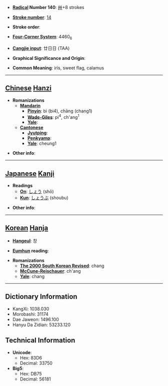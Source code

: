* '''[[Wiktionary:Chinese radical index| Radical]] Number 140''': [[Wiktionary:Chinese radical index 艸|艸]]+8 strokes

* '''[[Wiktionary:Chinese total strokes index|Stroke number]]''': [[Wiktionary:Chinese total strokes index 14|14]]

* '''Stroke order''': 

* '''[[Wiktionary:Chinese four corner index|Four-Corner System]]''': 4460<sub>6</sub>

* '''[[Wiktionary:Chinese Cangjie index|Cangjie input]]''': 廿日日 (TAA)

* '''Graphical Significance and Origin''': 

* '''Common Meaning''': iris, sweet flag, calamus

----

== [[Chinese]] [[Hanzi]] ==

* '''Romanizations'''
** '''[[Mandarin]]'''
*** '''[[Pinyin]]''': bì (bi4), chāng (chang1)
*** '''[[Wade-Giles]]''': pi<sup>4</sup>, ch'ang<sup>1</sup>
*** '''[[Yale]]''': 
** '''[[Cantonese]]'''
*** '''[[Jyutping]]''':
*** '''[[Penkyamp]]''': 
*** '''[[Yale]]''': cheung1

* '''Other info''': 

----

== [[Japanese]] [[Kanji]] ==

* '''Readings'''
** '''[[On]]''': [[しょう]] (shō)
** '''[[Kun]]''': [[しょうぶ]] (shoubu)

* '''Other info''':  

----

== [[Korean]] [[Hanja]] ==

* '''[[Hangeul]]''': 창

* '''[[Eumhun]] reading''': 

* '''Romanizations'''
** '''[[The 2000 South Korean Revised Romanization|The 2000 South Korean Revised]]''': chang
** '''[[McCune-Reischauer]]''': ch'ang
** '''[[Yale]]''': chang

----

== Dictionary Information ==

* KangXi: 1038.030
* Morobashi: 31174
* Dae Jaweon: 1496.100
* Hanyu Da Zidian: 53233.120

== Technical Information ==

* '''Unicode''':
** Hex: 83D6
** Decimal: 33750
* '''Big5''':
** Hex: DB75
** Decimal: 56181